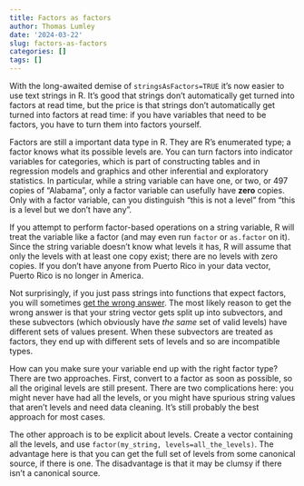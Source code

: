 ```yaml
---
title: Factors as factors
author: Thomas Lumley
date: '2024-03-22'
slug: factors-as-factors
categories: []
tags: []
---
```


With the long-awaited demise of `stringsAsFactors=TRUE` it's now easier to use text strings in R. It's good that strings don't automatically get turned into factors at read time, but the price is that strings don't automatically get turned into factors at read time: if you have variables that need to be factors, you have to turn them into factors yourself.

Factors are still a important data type in R. They are R's enumerated type; a factor knows what its possible levels are. You can turn factors into indicator variables for categories, which is part of constructing tables and in regression models and graphics and other inferential and exploratory statistics.  In particular, while a string variable can have one, or two, or 497 copies of "Alabama", only a factor variable can usefully have **zero** copies. Only with a factor variable, can you distinguish "this is not a level" from "this is a level but we don't have any". 

If you attempt to perform factor-based operations on a string variable, R will treat the variable like a factor (and may even run `factor` or `as.factor` on it). Since the string variable doesn't know what levels it has, R will assume that only the levels with at least one copy exist; there are no levels with zero copies.  If you don't have anyone from Puerto Rico in your data vector, Puerto Rico is no longer in America.

Not surprisingly, if you just pass strings into functions that expect factors, you will sometimes [get the wrong answer](https://notstatschat.rbind.io/2022/03/31/stringsasfactors-do-you-feel-lucky/). The most likely reason to get the wrong answer is that your string vector gets split up into subvectors, and these subvectors (which obviously have *the same* set of valid levels) have different sets of values present. When these subvectors are treated as factors, they end up with different sets of levels and so are incompatible types. 

How can you make sure your variable end up with the right factor type?  There are two approaches. First, convert to a factor as soon as possible, so all the original levels are still present. There are two complications here: you might never have had all the levels, or you might have spurious string values that aren't levels and need data cleaning.  It's still probably the best approach for most cases.

The other approach is to be explicit about levels. Create a vector containing all the levels, and use `factor(my_string, levels=all_the_levels)`.  The advantage here is that you can get the full set of levels from some canonical source, if there is one. The disadvantage is that it may be clumsy if there isn't a canonical source. 